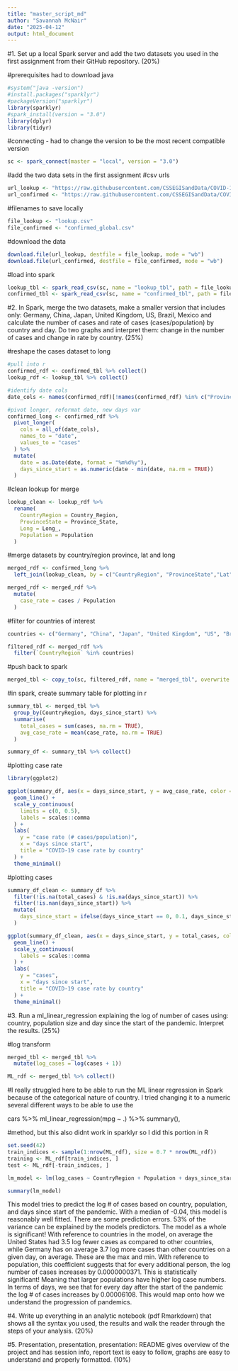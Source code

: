 ```yaml
---
title: "master_script_md"
author: "Savannah McNair"
date: "2025-04-12"
output: html_document
---
```


#1. Set up a local Spark server and add the two datasets you used in the first assignment from their GitHub repository. (20%)

#prerequisites
had to download java
```r
#system("java -version")
#install.packages("sparklyr")
#packageVersion("sparklyr")
library(sparklyr)
#spark_install(version = "3.0")
library(dplyr)
library(tidyr)
```

#connecting - had to change the version to be the most recent compatible version
```r
sc <- spark_connect(master = "local", version = "3.0")
```

#add the two data sets in the first assignment
#csv urls
```r
url_lookup <- "https://raw.githubusercontent.com/CSSEGISandData/COVID-19/master/csse_covid_19_data/UID_ISO_FIPS_LookUp_Table.csv"
url_confirmed <- "https://raw.githubusercontent.com/CSSEGISandData/COVID-19/master/csse_covid_19_data/csse_covid_19_time_series/time_series_covid19_confirmed_global.csv"
```

#filenames to save locally
```r
file_lookup <- "lookup.csv"
file_confirmed <- "confirmed_global.csv"
```

#download the data
```r
download.file(url_lookup, destfile = file_lookup, mode = "wb")
download.file(url_confirmed, destfile = file_confirmed, mode = "wb")
```

#load into spark
```r
lookup_tbl <- spark_read_csv(sc, name = "lookup_tbl", path = file_lookup, header = TRUE, infer_schema = TRUE)
confirmed_tbl <- spark_read_csv(sc, name = "confirmed_tbl", path = file_confirmed, header = TRUE, infer_schema = TRUE)
```


#2. In Spark, merge the two datasets, make a smaller version that includes only: Germany, China, Japan, United Kingdom, US, Brazil, Mexico and calculate the number of cases and rate of cases (cases/population) by country and day. Do two graphs and interpret them: change in the number of cases and change in rate by country. (25%)

#reshape the cases dataset to long
```r
#pull into r
confirmed_rdf <- confirmed_tbl %>% collect()
lookup_rdf <- lookup_tbl %>% collect()

#identify date cols
date_cols <- names(confirmed_rdf)[!names(confirmed_rdf) %in% c("ProvinceState", "CountryRegion", "Lat", "Long")]

#pivot longer, reformat date, new days var
confirmed_long <- confirmed_rdf %>%
  pivot_longer(
    cols = all_of(date_cols),
    names_to = "date",
    values_to = "cases"
  ) %>%
  mutate(
    date = as.Date(date, format = "%m%d%y"),
    days_since_start = as.numeric(date - min(date, na.rm = TRUE))
  )
```

#clean lookup for merge
```r
lookup_clean <- lookup_rdf %>%
  rename(
    CountryRegion = Country_Region,
    ProvinceState = Province_State,
    Long = Long_,
    Population = Population 
  )
```

#merge datasets by country/region province, lat and long
```r
merged_rdf <- confirmed_long %>%
  left_join(lookup_clean, by = c("CountryRegion", "ProvinceState","Lat","Long"))

merged_rdf <- merged_rdf %>%
  mutate(
    case_rate = cases / Population
  )
```

#filter for countries of interest
```r
countries <- c("Germany", "China", "Japan", "United Kingdom", "US", "Brazil", "Mexico")

filtered_rdf <- merged_rdf %>%
  filter(`CountryRegion` %in% countries)
```

#push back to spark
```r
merged_tbl <- copy_to(sc, filtered_rdf, name = "merged_tbl", overwrite = TRUE)
```

#in spark, create summary table for plotting in r
```r
summary_tbl <- merged_tbl %>%
  group_by(CountryRegion, days_since_start) %>%
  summarise(
    total_cases = sum(cases, na.rm = TRUE),
    avg_case_rate = mean(case_rate, na.rm = TRUE)
  )

summary_df <- summary_tbl %>% collect()
```

#plotting case rate
```r
library(ggplot2)
```
```r
ggplot(summary_df, aes(x = days_since_start, y = avg_case_rate, color = CountryRegion)) +
  geom_line() +
  scale_y_continuous(
    limits = c(0, 0.5), 
    labels = scales::comma
  ) +
  labs(
    y = "case rate (# cases/population)",
    x = "days since start",
    title = "COVID-19 case rate by country"
  ) +
  theme_minimal()
```

#plotting cases
```r
summary_df_clean <- summary_df %>%
  filter(!is.na(total_cases) & !is.na(days_since_start)) %>%
  filter(!is.nan(days_since_start)) %>%
  mutate(
    days_since_start = ifelse(days_since_start == 0, 0.1, days_since_start)
  )

ggplot(summary_df_clean, aes(x = days_since_start, y = total_cases, color = CountryRegion)) +
  geom_line() +
  scale_y_continuous(
    labels = scales::comma
  ) +
  labs(
    y = "cases",
    x = "days since start",
    title = "COVID-19 case rate by country"
  ) +
  theme_minimal()
```

#3. Run a ml_linear_regression explaining the log of number of cases using: country, population size and day since the start of the pandemic. Interpret the results. (25%)

#log transform
```r
merged_tbl <- merged_tbl %>%
  mutate(log_cases = log(cases + 1))
```

```r
ML_rdf <- merged_tbl %>% collect()
```

#I really struggled here to be able to run the ML linear regression in Spark because of the categorical nature of country. I tried changing it to a numeric several different ways to be able to use the 

cars %>%
ml_linear_regression(mpg ~ .) %>%
summary(), 

#method, but this also didnt work in sparklyr so I did this portion in R
```r
set.seed(42)  
train_indices <- sample(1:nrow(ML_rdf), size = 0.7 * nrow(ML_rdf))  
training <- ML_rdf[train_indices, ]
test <- ML_rdf[-train_indices, ]

lm_model <- lm(log_cases ~ CountryRegion + Population + days_since_start, data = training)

summary(lm_model)
```

This model tries to predict the log # of cases based on country, population, and days since start of the pandemic. With a median of -0.04, this model is reasonably well fitted. There are some prediction errors. 53% of the variance can be explained by the models predictors. The model as a whole is significant!
With reference to countries in the model, on average the United States had 3.5 log fewer cases as compared to other countries, while Germany has on average 3.7 log more cases than other countries on a given day, on average. These are the max and min. 
With reference to population, this coefficient suggests that for every additional person, the log number of cases increases by 0.0000000371. This is statistically significant! Meaning that larger populations have higher log case numbers.
In terms of days, we see that for every day after the start of the pandemic the log # of cases increases by 0.00006108. This would map onto how we understand the progression of pandemics. 

#4. Write up everything in an analytic notebook (pdf Rmarkdown) that shows all the syntax you used, the results and walk the reader through the steps of your analysis. (20%)

#5. Presentation, presentation, presentation: README gives overview of the project and has session info, report text is easy to follow, graphs are easy to understand and properly formatted. (10%)
